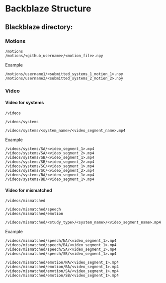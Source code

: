 # Backblaze Structure

## Blackblaze directory:

### Motions

```directory
/motions
/motions/<github_username>/<motion_file>.npy
```

Example

```directory
/motions/username1/<submitted_systems_1_motion_1>.npy
/motions/username2/<submitted_systems_2_motion_2>.npy
```

### Video

#### Video for systems

```directory
/videos

/videos/systems

/videos/systems/<system_name>/<video_segment_name>.mp4
```

Example

```directory
/videos/systems/SA/<video_segment_1>.mp4
/videos/systems/SA/<video_segment_2>.mp4
/videos/systems/SB/<video_segment_1>.mp4
/videos/systems/SB/<video_segment_2>.mp4
/videos/systems/SC/<video_segment_1>.mp4
/videos/systems/SC/<video_segment_2>.mp4
/videos/systems/BA/<video_segment_1>.mp4
/videos/systems/BB/<video_segment_1>.mp4
```

#### Video for mismatched

```directory
/videos/mismatched

/videos/mismatched/speech
/videos/mismatched/emotion

/videos/mismatched/<study_type>/<system_name>/<video_segment_name>.mp4
```

Example

```directory
/videos/mismatched/speech/NA/<video_segment_1>.mp4
/videos/mismatched/speech/BA/<video_segment_1>.mp4
/videos/mismatched/speech/SA/<video_segment_1>.mp4
/videos/mismatched/speech/SB/<video_segment_1>.mp4
```

```directory
/videos/mismatched/emotion/NA/<video_segment_1>.mp4
/videos/mismatched/emotion/BA/<video_segment_1>.mp4
/videos/mismatched/emotion/SA/<video_segment_1>.mp4
/videos/mismatched/emotion/SB/<video_segment_1>.mp4
```
